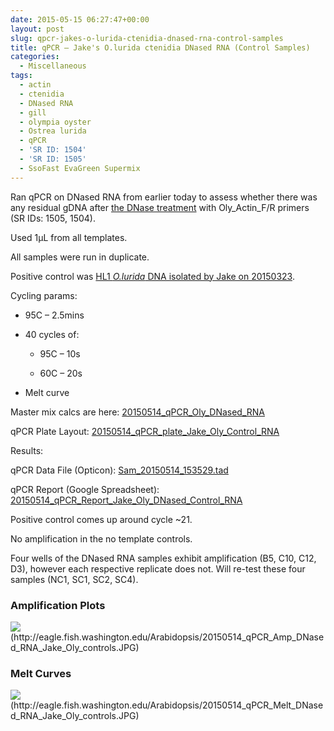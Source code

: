 ```yaml
---
date: 2015-05-15 06:27:47+00:00
layout: post
slug: qpcr-jakes-o-lurida-ctenidia-dnased-rna-control-samples
title: qPCR – Jake's O.lurida ctenidia DNased RNA (Control Samples)
categories:
  - Miscellaneous
tags:
  - actin
  - ctenidia
  - DNased RNA
  - gill
  - olympia oyster
  - Ostrea lurida
  - qPCR
  - 'SR ID: 1504'
  - 'SR ID: 1505'
  - SsoFast EvaGreen Supermix
---
```


Ran qPCR on DNased RNA from earlier today to assess whether there was any residual gDNA after [the DNase treatment](https://robertslab.github.io/sams-notebook/2015/05/14/dnase-treatment-jakes-o-lurida-ctenidia-rna-controls-from-20150507.html) with Oly_Actin_F/R primers (SR IDs: 1505, 1504).

Used 1μL from all templates.

All samples were run in duplicate.

Positive control was [HL1 _O.lurida_ DNA isolated by Jake on 20150323](https://heareresearch.blogspot.com/2015/03/3-23-2015-ezna-dna-isolation-with-seed.html).

Cycling params:




    
  * 95C – 2.5mins

    
  * 40 cycles of:

    
    * 95C – 10s

    
    * 60C – 20s




    
  * Melt curve



Master mix calcs are here: [20150514_qPCR_Oly_DNased_RNA](https://docs.google.com/spreadsheets/d/1aIPp2edvn4cDHWUWgHC3b5I_1Oef73EP1nSKok0WbN8/edit?usp=sharing)

qPCR Plate Layout: [20150514_qPCR_plate_Jake_Oly_Control_RNA](https://docs.google.com/spreadsheets/d/1o6jFPQe15r7DZ_Z_AVfJIdvf1njM3uhwq8fsvZWu4Uw/edit?usp=sharing)



Results:

qPCR Data File (Opticon): [Sam_20150514_153529.tad](https://eagle.fish.washington.edu/Arabidopsis/qPCR/Opticon/Sam_20150514_153529.tad)

qPCR Report (Google Spreadsheet): [20150514_qPCR_Report_Jake_Oly_DNased_Control_RNA](https://docs.google.com/spreadsheets/d/1f3K75ZRuXDN5W5-nP18Y8OVMqyZVCbmE6j75_PZr1os/edit?usp=sharing)

Positive control comes up around cycle ~21.

No amplification in the no template controls.

Four wells of the DNased RNA samples exhibit amplification (B5, C10, C12, D3), however each respective replicate does not. Will re-test these four samples (NC1, SC1, SC2, SC4).





### Amplification Plots



![](https://eagle.fish.washington.edu/Arabidopsis/20150514_qPCR_Amp_DNased_RNA_Jake_Oly_controls.JPG)(http://eagle.fish.washington.edu/Arabidopsis/20150514_qPCR_Amp_DNased_RNA_Jake_Oly_controls.JPG)





### Melt Curves



![](https://eagle.fish.washington.edu/Arabidopsis/20150514_qPCR_Melt_DNased_RNA_Jake_Oly_controls.JPG)(http://eagle.fish.washington.edu/Arabidopsis/20150514_qPCR_Melt_DNased_RNA_Jake_Oly_controls.JPG)


